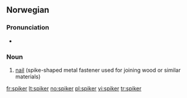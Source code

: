 ==Norwegian==

===Pronunciation===
* {{audio|No-spiker.ogg|Audio}}

===Noun===
{{infl|no|noun}}

# [[nail]] (spike-shaped metal fastener used for joining wood or similar materials)

{{tbot entry|Norwegian|nail|2007|November}}

[[fr:spiker]]
[[lt:spiker]]
[[no:spiker]]
[[pl:spiker]]
[[vi:spiker]]
[[tr:spiker]]